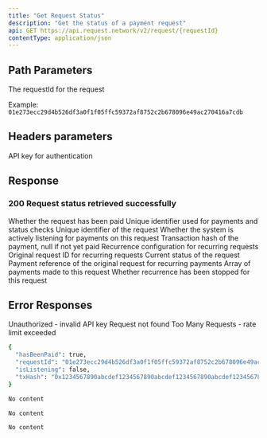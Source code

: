 ```yaml
---
title: "Get Request Status"
description: "Get the status of a payment request"
api: GET https://api.request.network/v2/request/{requestId}
contentType: application/json
---
```





<ApiEndpoint method="GET" path="/v2/request/{requestId}" />

## Path Parameters

<ParamField path="requestId" type="string" required>
  The requestId for the request
  
  Example: `01e273ecc29d4b526df3a0f1f05ffc59372af8752c2b678096e49ac270416a7cdb`
</ParamField>

## Headers parameters

<ParamField header="x-api-key" type="string" required>
  API key for authentication
</ParamField>

## Response

### 200 Request status retrieved successfully
<ResponseField name="Response" type="object">
<Expandable>
<ResponseField name="hasBeenPaid" type="boolean" required>
Whether the request has been paid
</ResponseField>
<ResponseField name="paymentReference" type="string" required>
Unique identifier used for payments and status checks
</ResponseField>

<ResponseField name="requestId" type="string" required>
Unique identifier of the request
</ResponseField>

<ResponseField name="isListening" type="boolean" required>
Whether the system is actively listening for payments on this request
</ResponseField>

<ResponseField name="txHash" type="string | nullable" required>
Transaction hash of the payment, null if not yet paid
</ResponseField>

<ResponseField name="recurrence" type="object" optional>
Recurrence configuration for recurring requests
</ResponseField>

<ResponseField name="originalRequestId" type="string" optional>
Original request ID for recurring requests
</ResponseField>

<ResponseField name="status" type="string" optional>
Current status of the request
</ResponseField>

<ResponseField name="originalRequestPaymentReference" type="string" optional>
Payment reference of the original request for recurring payments
</ResponseField>

<ResponseField name="payments" type="object[]" optional>
Array of payments made to this request
</ResponseField>

<ResponseField name="isRecurrenceStopped" type="boolean" optional>
Whether recurrence has been stopped for this request
</ResponseField>

</Expandable>
</ResponseField>



## Error Responses

<ResponseField name="401" type="object">
  Unauthorized - invalid API key
</ResponseField>

<ResponseField name="404" type="object">
  Request not found
</ResponseField>

<ResponseField name="429" type="object">
  Too Many Requests - rate limit exceeded
</ResponseField>

<ResponseExample>

```bash 200 Request status retrieved successfully
{
  "hasBeenPaid": true,
  "requestId": "01e273ecc29d4b526df3a0f1f05ffc59372af8752c2b678096e49ac270416a7cdb",
  "isListening": false,
  "txHash": "0x1234567890abcdef1234567890abcdef1234567890abcdef1234567890abcdef"
}
```

```bash 401 Unauthorized
No content
```

```bash 404 Request not found
No content
```

```bash 429 Too Many Requests
No content
```

</ResponseExample>